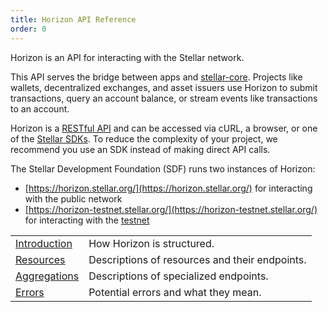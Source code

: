 ```yaml
---
title: Horizon API Reference
order: 0
---
```


Horizon is an API for interacting with the Stellar network.

This API serves the bridge between apps and [stellar-core](../../glossary/stellar-core.mdx). Projects like wallets, decentralized exchanges, and asset issuers use Horizon to submit transactions, query an account balance, or stream events like transactions to an account.

Horizon is a [RESTful API](https://en.wikipedia.org/wiki/Representational_state_transfer) and can be accessed via cURL, a browser, or one of the [Stellar SDKs](../../software-and-sdks/overview.mdx). To reduce the complexity of your project, we recommend you use an SDK instead of making direct API calls.

The Stellar Development Foundation (SDF) runs two instances of Horizon:

- [https://horizon.stellar.org/](https://horizon.stellar.org/) for interacting with the public network
- [https://horizon-testnet.stellar.org/](https://horizon-testnet.stellar.org/) for interacting with the [testnet](../../glossary/testnet.mdx)

<MethodTable title="API Reference Sections">

|  |  |
| --- | --- |
| [Introduction](../introduction) | How Horizon is structured. |
| [Resources](../resources) | Descriptions of resources and their endpoints. |
| [Aggregations](../aggregations) | Descriptions of specialized endpoints. |
| [Errors](../errors) | Potential errors and what they mean. |

</MethodTable>
